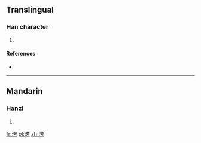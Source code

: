 ==Translingual==

===Han character===
{{Han char|rn=85|rad=水|as=08|sn=11|four=3412<sub>7</sub>|canj=水廿卜尸 (ETYS)}}

# {{defn|Han|sort=水08}}

====References====
* {{Han ref|kx=0629.240|dkj=17636|hdz=31642.010|uh=6DD3|ud=28115|bh=D642|bd=54850}}

----

==Mandarin==

===Hanzi===
{{cmn-hanzi|pin=[[fāng]] ([[fang1]])|wg=fang<sup>1</sup>}}

# {{defn|lang=cmn|sort=水08}}

[[fr:淓]]
[[pl:淓]]
[[zh:淓]]